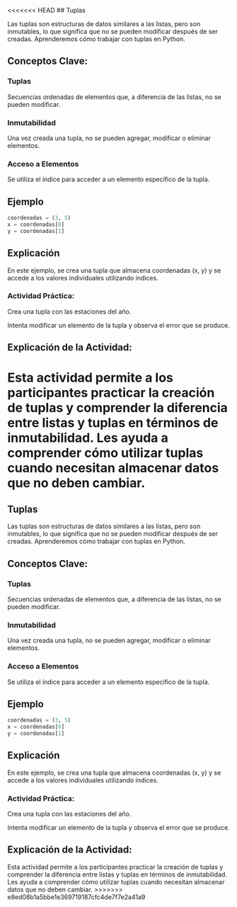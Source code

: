 <<<<<<< HEAD
## Tuplas

Las tuplas son estructuras de datos similares a las listas, pero son inmutables, lo que significa que no se pueden modificar después de ser creadas. Aprenderemos cómo trabajar con tuplas en Python.

## Conceptos Clave:

### Tuplas

Secuencias ordenadas de elementos que, a diferencia de las listas, no se pueden modificar.
    
### Inmutabilidad

Una vez creada una tupla, no se pueden agregar, modificar o eliminar elementos.

### Acceso a Elementos

Se utiliza el índice para acceder a un elemento específico de la tupla.

## Ejemplo

```python
coordenadas = (3, 5)
x = coordenadas[0]
y = coordenadas[1]
```
## Explicación

En este ejemplo, se crea una tupla que almacena coordenadas (x, y) y se accede a los valores individuales utilizando índices.

::: {.callout-important}
### Actividad Práctica:

Crea una tupla con las estaciones del año.

Intenta modificar un elemento de la tupla y observa el error que se produce.
::: 

## Explicación de la Actividad:

Esta actividad permite a los participantes practicar la creación de tuplas y comprender la diferencia entre listas y tuplas en términos de inmutabilidad. Les ayuda a comprender cómo utilizar tuplas cuando necesitan almacenar datos que no deben cambiar.
=======
## Tuplas

Las tuplas son estructuras de datos similares a las listas, pero son inmutables, lo que significa que no se pueden modificar después de ser creadas. Aprenderemos cómo trabajar con tuplas en Python.

## Conceptos Clave:

### Tuplas

Secuencias ordenadas de elementos que, a diferencia de las listas, no se pueden modificar.
    
### Inmutabilidad

Una vez creada una tupla, no se pueden agregar, modificar o eliminar elementos.

### Acceso a Elementos

Se utiliza el índice para acceder a un elemento específico de la tupla.

## Ejemplo

```python
coordenadas = (3, 5)
x = coordenadas[0]
y = coordenadas[1]
```
## Explicación

En este ejemplo, se crea una tupla que almacena coordenadas (x, y) y se accede a los valores individuales utilizando índices.

::: {.callout-important}
### Actividad Práctica:

Crea una tupla con las estaciones del año.

Intenta modificar un elemento de la tupla y observa el error que se produce.
::: 

## Explicación de la Actividad:

Esta actividad permite a los participantes practicar la creación de tuplas y comprender la diferencia entre listas y tuplas en términos de inmutabilidad. Les ayuda a comprender cómo utilizar tuplas cuando necesitan almacenar datos que no deben cambiar.
>>>>>>> e8ed08b1a5bbe1e369719187cfc4de7f7e2a41a9
